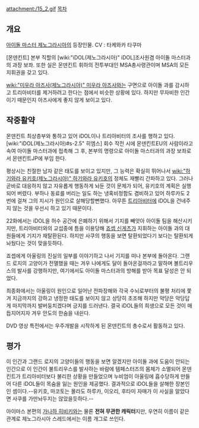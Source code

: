 attachment:/15_2.gif
[[목차]]
== 개요 ==
[[아이돌 마스터 제노그라시아]]의 등장인물. CV : 타케와카 타쿠마
  
[몬덴킨트] 본부 직할의 [wiki:"iDOL(제노그라시아)" iDOL]조사원겸 아이돌 마스터과의 과장 보좌. 또한 실은 몬덴킨트 휘하의 전투부대인 MSA총사령관이며 MSA의 모든 지휘권을 갖고 있다. 

[[wiki:"미우라 아즈사(제노그라시아)" 미우라 아즈사]]와는 구면으로 아이돌 과를 감시하고 트리아비터를 제거하려고 한다는 점에서 비슷한 상황에 있다. 하지만 무자비한 인간이기 때문인지 아즈사에게 좋지 않게 보이고 있다.

== 작중활약 ==
몬덴킨트 최상층부와 통하고 있어 iDOL이나 트리아비터의 조사를 행하고 있다. [wiki:"iDOL(제노그라시아)#s-2.5" 히엠스] 회수 작전 시에 몬덴킨트EU의 사람이라고 속여 아이돌 마스터과에 접촉해 그 후, 본부의 명령으로 아이돌 마스터과의 과장 보좌로서 몬덴킨트JP에 부임 한다.

평상시는 친절한 남자 같은 태도를 보이고 있지만, 그 능력은 확실히 뛰어나서 [[wiki:"하기와라 유키호(제노그라시아)" 하기와라 유키호]]의 정체도 재빨리 간파하고 있다. 그러나 곧바로 대응하지 않고 자유롭게 행동하게 놔둔 것이 문제가 되어, 유키호의 계획은 실행되어 버렸다. 부하나 동료를 버리는 일도 하는 냉혹비정함도 겸비하고 있어 하루카도 2번에 걸쳐 그의 지시가 원인으로 살해당할뻔했다. 아무튼 [[트리아비터]]에 iDOL을 건네주지 않는 것을 우선시 하고 있기 때문이다.

22화에서는 iDOL을 허수 공간에 은폐하기 위해서 기지를 빼앗아 아이돌 팀을 해산시키지만, 트리아비터와의 교섭중에 틈을 이용당해 [[죠셉 신게츠]]가 지휘하는 아이돌 과의 대원들에게 기지가 재탈환된다. 하지만 사쿠의 행동을 보면 탈환되었다기 보다는 탈환되게 놔뒀다는 것이 맞을듯하다.

죠셉에게 아울링의 진실의 일부를 이야기하고 나서 기지를 떠나 본부에 돌아온다. 그랜드 로지의 고양이가 전멸했을 때는 겨우 나에게도 달이 돌아온걸까라고 말하며 볼트리우스의 발사를 강행하지만, 여기에서도 아이돌 마스터과의 방해를 받아 목표 달성은 안 되었다.

최종화에서는 아울링이 원인으로 일어난 전파장해와 각국 수뇌로부터의 불평 처리에 쫓겨 지금까지의 강하고 냉정한 태도를 보이지 않고 상당히 초조해 하지만 악당은 악당답게 마지막까지 발버둥치겠다며 긍지를 드러낸다. 결국 iDOL들의 희생으로 모든 것이 매듭지어지자 겨우 안도의 한숨을 내쉰다.

DVD 영상 특전에서는 우주개발을 시작하게 된 몬덴킨트의 총수로서 활동하고 있다.

== 평가 ==
이 인간과 그랜드 로지의 고양이들의 행동을 보면 알겠지만 아이돌 과에 도움이 안되는 인간으로 이 인간이 불트리우스를 발사하는 바람에 템페스터즈의 몸체가 소멸되어 몬덴킨트가 트리아비터보다 불리한 상황을 만들었으며 누비엄이 아울링에 흡수당하게 만들어 다른 iDOL들이 목숨을 잃는 원인을 제공했다. 결과적으로 iDOL들을 살해한 장본인인 셈이다.--유키호, 마코토는 몰라도 하루카, 이오리, 후타미 자매가 이 사실을 알았다면 사쿠를 가만놔두지는 않았을듯하다.--

아이마스 본편의 [[가나하 히비키]]와는 물론 '''전혀 무관한 캐릭터'''지만, 우연히 이름이 같은 관계로 제노그라시아 스레드에서는 이름 개그로 쓰인다.
